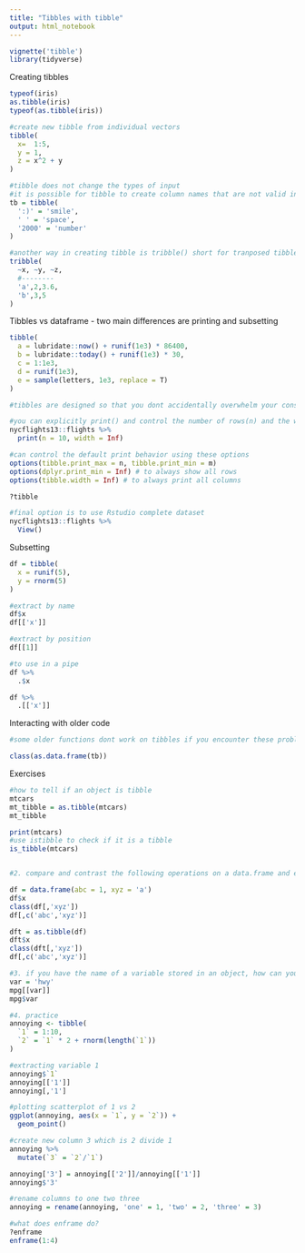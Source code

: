 ```yaml
---
title: "Tibbles with tibble"
output: html_notebook
---
```


```r
vignette('tibble')
library(tidyverse)
```
Creating tibbles
```r
typeof(iris)
as.tibble(iris)
typeof(as.tibble(iris))

#create new tibble from individual vectors
tibble(
  x=  1:5,
  y = 1,
  z = x^2 + y
)

#tibble does not change the types of input
#it is possible for tibble to create column names that are not valid in R
tb = tibble(
  ':)' = 'smile',
  ' ' = 'space',
  '2000' = 'number'
)

#another way in creating tibble is tribble() short for tranposed tibble. tribble is customized for data entry in code. colum headings are defined by formulas and entries are separated by commas. 
tribble(
  ~x, ~y, ~z,
  #--------
  'a',2,3.6,
  'b',3,5
)

```

Tibbles vs dataframe - two main differences are printing and subsetting
```r
tibble(
  a = lubridate::now() + runif(1e3) * 86400,
  b = lubridate::today() + runif(1e3) * 30,
  c = 1:1e3,
  d = runif(1e3),
  e = sample(letters, 1e3, replace = T)
)

#tibbles are designed so that you dont accidentally overwhelm your console when you print large dataframes. Sometimes you need more output that default display. 

#you can explicitly print() and control the number of rows(n) and the width(= inf)
nycflights13::flights %>%
  print(n = 10, width = Inf)

#can control the default print behavior using these options
options(tibble.print_max = n, tibble.print_min = m)
options(dplyr.print_min = Inf) # to always show all rows
options(tibble.width = Inf) # to always print all columns

?tibble

#final option is to use Rstudio complete dataset
nycflights13::flights %>%
  View()
```

Subsetting
```r
df = tibble(
  x = runif(5),
  y = rnorm(5)
)

#extract by name
df$x
df[['x']]

#extract by position
df[[1]]

#to use in a pipe
df %>%
  .$x

df %>%
  .[['x']]
```

Interacting with older code
```r
#some older functions dont work on tibbles if you encounter these problems use as.data.frame() to convert tibble back to dataframe

class(as.data.frame(tb))
```

Exercises
```r
#how to tell if an object is tibble
mtcars
mt_tibble = as.tibble(mtcars)
mt_tibble

print(mtcars)
#use istibble to check if it is a tibble
is_tibble(mtcars)


#2. compare and contrast the following operations on a data.frame and equivalent tibble. What is different, Why might the default frame behaviors cause you frustration

df = data.frame(abc = 1, xyz = 'a')
df$x
class(df[,'xyz'])
df[,c('abc','xyz')]

dft = as.tibble(df)
dft$x
class(dft[,'xyz'])
df[,c('abc','xyz')]

#3. if you have the name of a variable stored in an object, how can you extract reference variable from a tibble
var = 'hwy'
mpg[[var]]
mpg$var

#4. practice
annoying <- tibble(
  `1` = 1:10,
  `2` = `1` * 2 + rnorm(length(`1`))
)

#extracting variable 1
annoying$`1`
annoying[['1']]
annoying[,'1']

#plotting scatterplot of 1 vs 2
ggplot(annoying, aes(x = `1`, y = `2`)) +
  geom_point()

#create new column 3 which is 2 divide 1
annoying %>%
  mutate(`3` = `2`/`1`)

annoying['3'] = annoying[['2']]/annoying[['1']]
annoying$'3'

#rename columns to one two three
annoying = rename(annoying, 'one' = 1, 'two' = 2, 'three' = 3)

#what does enframe do?
?enframe
enframe(1:4)
```














